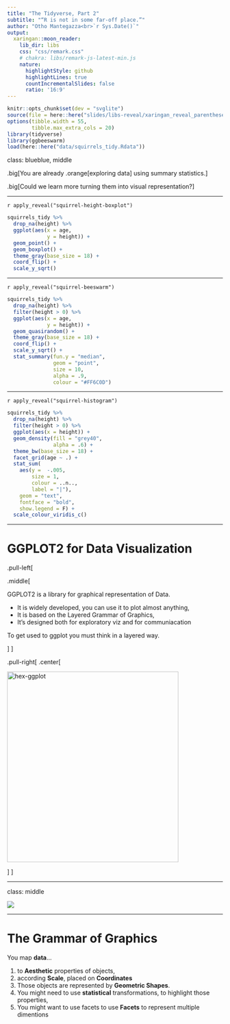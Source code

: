 ```yaml
---
title: "The Tidyverse, Part 2"
subtitle: "“R is not in some far-off place.”"
author: "Otho Mantegazza<br>`r Sys.Date()`"
output:
  xaringan::moon_reader:
    lib_dir: libs
    css: "css/remark.css"
    # chakra: libs/remark-js-latest-min.js
    nature:
      highlightStyle: github
      highlightLines: true
      countIncrementalSlides: false
      ratio: '16:9'
---
```


```r
knitr::opts_chunk$set(dev = "svglite")
source(file = here::here("slides/libs-reveal/xaringan_reveal_parentheses_balanced.R"))
options(tibble.width = 55,
        tibble.max_extra_cols = 20)
library(tidyverse)
library(ggbeeswarm)
load(here::here("data/squirrels_tidy.Rdata"))
```

class: blueblue, middle

.big[You are already .orange[exploring data] using summary statistics.]

.big[Could we learn more turning them into visual representation?]

---

`r apply_reveal("squirrel-height-boxplot")`

```r
squirrels_tidy %>% 
  drop_na(height) %>% 
  ggplot(aes(x = age,
             y = height)) +
  geom_point() +
  geom_boxplot() +
  theme_gray(base_size = 18) +
  coord_flip() +
  scale_y_sqrt()
```

---

`r apply_reveal("squirrel-beeswarm")`

```r
squirrels_tidy %>% 
  drop_na(height) %>% 
  filter(height > 0) %>% 
  ggplot(aes(x = age,
             y = height)) +
  geom_quasirandom() +
  theme_gray(base_size = 18) +
  coord_flip() +
  scale_y_sqrt() +
  stat_summary(fun.y = "median",
               geom = "point",
               size = 10,
               alpha = .9,
               colour = "#FF6C0D")
```

---

`r apply_reveal("squirrel-histogram")`

```r
squirrels_tidy %>% 
  drop_na(height) %>% 
  filter(height > 0) %>% 
  ggplot(aes(x = height)) +
  geom_density(fill = "grey40",
               alpha = .6) +
  theme_bw(base_size = 18) +
  facet_grid(age ~ .) +
  stat_sum(
    aes(y =  -.005,
        size = 1,
        colour = ..n..,
        label = "|"),
    geom = "text",
    fontface = "bold",
    show.legend = F) +
  scale_colour_viridis_c()
```

---

# GGPLOT2 for Data Visualization

.pull-left[

.middle[

GGPLOT2 is a library for graphical representation of Data.


- It is widely developed, you can use it to plot almost anything,
- It is based on the Layered Grammar of Graphics,
- It's designed both for exploratory viz and for communiacation

To get used to ggplot you must think in a layered way.

]
]


.pull-right[
.center[

</p>
<a href="https://ggplot2.tidyverse.org" class="imagelink">
<img src="img/SVG/ggplot2.svg" alt="hex-ggplot" height="445" width="400"></a>
<p>

]
]

---

class: middle

![](img/grammar-of-graphics.png)

---

# The Grammar of Graphics

You map **data**...

1. to **Aesthetic** properties of objects,
2. according **Scale**, placed on **Coordinates**
3. Those objects are represented by **Geometric Shapes**.
4. You might need to use **statistical** transformations, to highlight those properties,
5. You might want to use facets to use **Facets** to represent multiple dimentions


